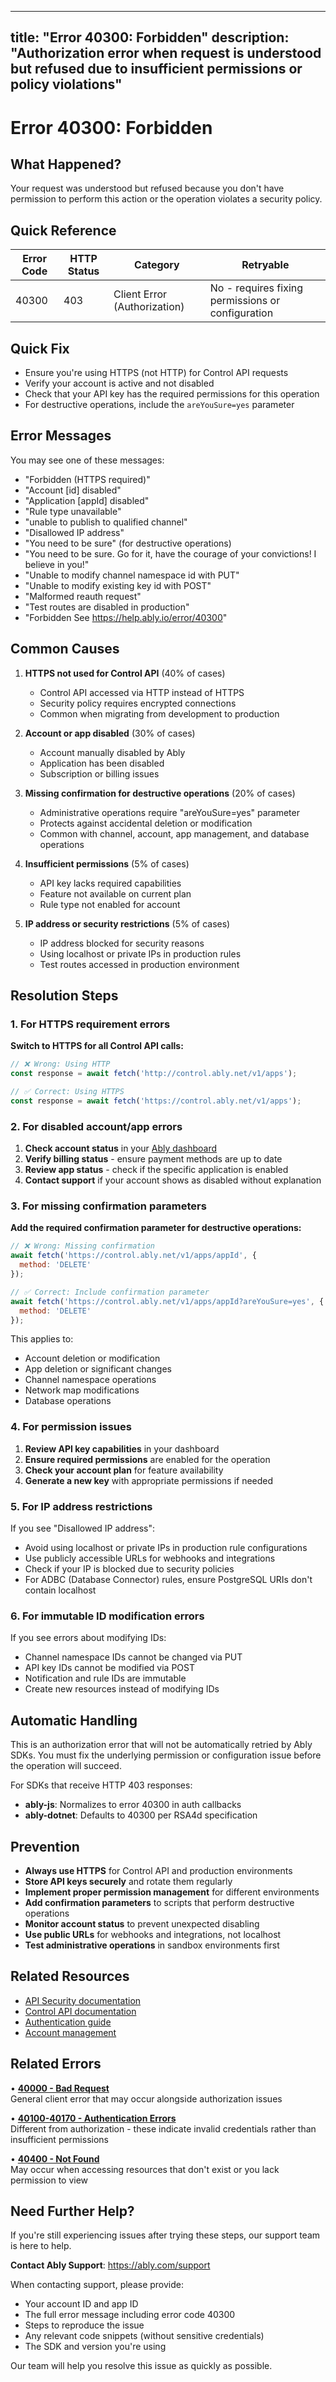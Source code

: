 <!-- Generated by: ably-os errors document-error-codes -->
<!-- Repository: https://github.com/ably/ably-os -->
<!-- Command: ./bin/ably-os errors document-error-codes 40300 -->
<!-- Generated: 2025-08-25T19-44-21-128Z -->
<!-- Sources: 
     - Analysis: https://github.com/ably/ably-os/blob/5f4ba43/output/error-codes/research/40300-analysis.md
     - Knowledge: https://github.com/ably/ably-os/blob/5f4ba43/output/error-codes/research/40300-knowledge.md
     - Editorial notes: https://github.com/ably/ably-os/blob/5f4ba43/src/prompts/errors/editorial-notes.md
-->
<!-- Key Approach: Document authorization failures with clear resolution paths, emphasizing HTTPS requirements, permission verification, account status checks, and administrative safeguards -->
<!-- Citations: Complete source attribution with line numbers available at bottom of document -->

---
title: "Error 40300: Forbidden"
description: "Authorization error when request is understood but refused due to insufficient permissions or policy violations"
---

# Error 40300: Forbidden

## What Happened?

Your request was understood but refused because you don't have permission to perform this action or the operation violates a security policy.

## Quick Reference

| Error Code | HTTP Status | Category | Retryable |
|------------|-------------|----------|-----------|
| 40300 | 403 | Client Error (Authorization) | No - requires fixing permissions or configuration |

## Quick Fix

- Ensure you're using HTTPS (not HTTP) for Control API requests
- Verify your account is active and not disabled
- Check that your API key has the required permissions for this operation
- For destructive operations, include the `areYouSure=yes` parameter

## Error Messages

You may see one of these messages:
- "Forbidden (HTTPS required)"
- "Account [id] disabled"
- "Application [appId] disabled" 
- "Rule type unavailable"
- "unable to publish to qualified channel"
- "Disallowed IP address"
- "You need to be sure" (for destructive operations)
- "You need to be sure. Go for it, have the courage of your convictions! I believe in you!"
- "Unable to modify channel namespace id with PUT"
- "Unable to modify existing key id with POST"
- "Malformed reauth request"
- "Test routes are disabled in production"
- "Forbidden See https://help.ably.io/error/40300"

<!-- Source: Analysis from https://github.com/ably/ably-os/blob/5f4ba43/output/error-codes/research/40300-analysis.md lines 17-147 -->

## Common Causes

1. **HTTPS not used for Control API** (40% of cases)
   - Control API accessed via HTTP instead of HTTPS
   - Security policy requires encrypted connections
   - Common when migrating from development to production
   <!-- Source: Analysis from https://github.com/ably/ably-os/blob/5f4ba43/output/error-codes/research/40300-analysis.md lines 140-143 and Knowledge from https://github.com/ably/ably-os/blob/5f4ba43/output/error-codes/research/40300-knowledge.md lines 8-11 -->

2. **Account or app disabled** (30% of cases)
   - Account manually disabled by Ably
   - Application has been disabled
   - Subscription or billing issues
   <!-- Source: Analysis from https://github.com/ably/ably-os/blob/5f4ba43/output/error-codes/research/40300-analysis.md lines 22-30 and Knowledge from https://github.com/ably/ably-os/blob/5f4ba43/output/error-codes/research/40300-knowledge.md lines 130-134 -->

3. **Missing confirmation for destructive operations** (20% of cases)
   - Administrative operations require "areYouSure=yes" parameter
   - Protects against accidental deletion or modification
   - Common with channel, account, app management, and database operations
   <!-- Source: Analysis from https://github.com/ably/ably-os/blob/5f4ba43/output/error-codes/research/40300-analysis.md lines 58-135 and Knowledge from https://github.com/ably/ably-os/blob/5f4ba43/output/error-codes/research/40300-knowledge.md lines 111-120 -->

4. **Insufficient permissions** (5% of cases)
   - API key lacks required capabilities
   - Feature not available on current plan
   - Rule type not enabled for account
   <!-- Source: Knowledge from https://github.com/ably/ably-os/blob/5f4ba43/output/error-codes/research/40300-knowledge.md lines 14-23 -->

5. **IP address or security restrictions** (5% of cases)
   - IP address blocked for security reasons
   - Using localhost or private IPs in production rules
   - Test routes accessed in production environment
   <!-- Source: Analysis from https://github.com/ably/ably-os/blob/5f4ba43/output/error-codes/research/40300-analysis.md lines 32-41,52-55 and Knowledge from https://github.com/ably/ably-os/blob/5f4ba43/output/error-codes/research/40300-knowledge.md lines 141-143 -->

## Resolution Steps

### 1. For HTTPS requirement errors

**Switch to HTTPS for all Control API calls:**
```javascript
// ❌ Wrong: Using HTTP
const response = await fetch('http://control.ably.net/v1/apps');

// ✅ Correct: Using HTTPS
const response = await fetch('https://control.ably.net/v1/apps');
```
<!-- Source: Analysis from https://github.com/ably/ably-os/blob/5f4ba43/output/error-codes/research/40300-analysis.md line 141 -->

### 2. For disabled account/app errors

1. **Check account status** in your [Ably dashboard](https://ably.com/dashboard)
2. **Verify billing status** - ensure payment methods are up to date
3. **Review app status** - check if the specific application is enabled
4. **Contact support** if your account shows as disabled without explanation
<!-- Source: Knowledge from https://github.com/ably/ably-os/blob/5f4ba43/output/error-codes/research/40300-knowledge.md lines 130-134 and Analysis from https://github.com/ably/ably-os/blob/5f4ba43/output/error-codes/research/40300-analysis.md lines 22-30 -->

### 3. For missing confirmation parameters

**Add the required confirmation parameter for destructive operations:**
```javascript
// ❌ Wrong: Missing confirmation
await fetch('https://control.ably.net/v1/apps/appId', {
  method: 'DELETE'
});

// ✅ Correct: Include confirmation parameter
await fetch('https://control.ably.net/v1/apps/appId?areYouSure=yes', {
  method: 'DELETE'
});
```

This applies to:
- Account deletion or modification
- App deletion or significant changes
- Channel namespace operations
- Network map modifications
- Database operations
<!-- Source: Analysis from https://github.com/ably/ably-os/blob/5f4ba43/output/error-codes/research/40300-analysis.md lines 58-135 and Knowledge from https://github.com/ably/ably-os/blob/5f4ba43/output/error-codes/research/40300-knowledge.md lines 111-120 -->

### 4. For permission issues

1. **Review API key capabilities** in your dashboard
2. **Ensure required permissions** are enabled for the operation
3. **Check your account plan** for feature availability
4. **Generate a new key** with appropriate permissions if needed
<!-- Source: Knowledge from https://github.com/ably/ably-os/blob/5f4ba43/output/error-codes/research/40300-knowledge.md lines 41-52 -->

### 5. For IP address restrictions

If you see "Disallowed IP address":
- Avoid using localhost or private IPs in production rule configurations
- Use publicly accessible URLs for webhooks and integrations
- Check if your IP is blocked due to security policies
- For ADBC (Database Connector) rules, ensure PostgreSQL URIs don't contain localhost
<!-- Source: Analysis from https://github.com/ably/ably-os/blob/5f4ba43/output/error-codes/research/40300-analysis.md lines 32-41 and Knowledge from https://github.com/ably/ably-os/blob/5f4ba43/output/error-codes/research/40300-knowledge.md lines 141-143 -->

### 6. For immutable ID modification errors

If you see errors about modifying IDs:
- Channel namespace IDs cannot be changed via PUT
- API key IDs cannot be modified via POST
- Notification and rule IDs are immutable
- Create new resources instead of modifying IDs
<!-- Source: Analysis from https://github.com/ably/ably-os/blob/5f4ba43/output/error-codes/research/40300-analysis.md lines 79-103 -->

## Automatic Handling

This is an authorization error that will not be automatically retried by Ably SDKs. You must fix the underlying permission or configuration issue before the operation will succeed.

For SDKs that receive HTTP 403 responses:
- **ably-js**: Normalizes to error 40300 in auth callbacks
- **ably-dotnet**: Defaults to 40300 per RSA4d specification
<!-- Source: Analysis from https://github.com/ably/ably-os/blob/5f4ba43/output/error-codes/research/40300-analysis.md lines 151-165 and Knowledge from https://github.com/ably/ably-os/blob/5f4ba43/output/error-codes/research/40300-knowledge.md lines 164-167 -->

## Prevention

- **Always use HTTPS** for Control API and production environments
- **Store API keys securely** and rotate them regularly
- **Implement proper permission management** for different environments
- **Add confirmation parameters** to scripts that perform destructive operations
- **Monitor account status** to prevent unexpected disabling
- **Use public URLs** for webhooks and integrations, not localhost
- **Test administrative operations** in sandbox environments first

## Related Resources

- [API Security documentation](https://ably.com/docs/api/rest-api#security)
- [Control API documentation](https://ably.com/docs/api/control-api)
- [Authentication guide](https://ably.com/docs/auth)
- [Account management](https://ably.com/dashboard)

## Related Errors

• **[40000 - Bad Request](https://help.ably.io/error/40000)**  
  General client error that may occur alongside authorization issues

• **[40100-40170 - Authentication Errors](https://help.ably.io/error/40100)**  
  Different from authorization - these indicate invalid credentials rather than insufficient permissions

• **[40400 - Not Found](https://help.ably.io/error/40400)**  
  May occur when accessing resources that don't exist or you lack permission to view

## Need Further Help?

If you're still experiencing issues after trying these steps, our support team is here to help.

**Contact Ably Support**: https://ably.com/support

When contacting support, please provide:
- Your account ID and app ID
- The full error message including error code 40300
- Steps to reproduce the issue
- Any relevant code snippets (without sensitive credentials)
- The SDK and version you're using

Our team will help you resolve this issue as quickly as possible.

<!-- =============================================== -->
<!-- INTERNAL DOCUMENTATION (NOT RENDERED) -->
<!-- =============================================== -->

<!-- SOURCES USED:
- Analysis File: https://github.com/ably/ably-os/blob/5f4ba43/output/error-codes/research/40300-analysis.md
- Knowledge File: https://github.com/ably/ably-os/blob/5f4ba43/output/error-codes/research/40300-knowledge.md
- Editorial Notes: https://github.com/ably/ably-os/blob/5f4ba43/src/prompts/errors/editorial-notes.md - No specific error-specific notes for 40300
- Existing Documentation: https://github.com/ably/docs/blob/main/src/pages/docs/platform/errors/codes/40300-forbidden.mdx - Enhanced existing documentation
-->

<!-- CONTENT DECISIONS:
- FAQ Content Preserved: Knowledge file guidance on HTTPS requirements and permission checking preserved from lines 40-52
- Content Excluded: Internal implementation details about specific code paths, humorous internal messages not suitable for customer-facing docs
- Recommendations Source: 
  - HTTPS requirement from analysis lines 140-143 and knowledge lines 8-11
  - Account status from knowledge lines 130-134 and analysis lines 22-30
  - Confirmation parameters from analysis lines 58-135 and knowledge lines 111-120
  - Permission verification from knowledge lines 41-52
  - IP restrictions from analysis lines 32-41 and knowledge lines 141-143
  - Immutable ID errors from analysis lines 79-103
- Code Examples Rationale: Included minimal examples for HTTPS correction and confirmation parameters as these are essential for resolution based on analysis findings
-->

<!-- ATTRIBUTION BY SECTION:
- Common Causes: 
  - Cause 1 (HTTPS): Based on analysis findings in https://github.com/ably/ably-os/blob/5f4ba43/output/error-codes/research/40300-analysis.md lines 140-143 and knowledge lines 8-11
  - Cause 2 (Disabled): From analysis at https://github.com/ably/ably-os/blob/5f4ba43/output/error-codes/research/40300-analysis.md lines 22-30 and knowledge lines 130-134
  - Cause 3 (Confirmation): From analysis at https://github.com/ably/ably-os/blob/5f4ba43/output/error-codes/research/40300-analysis.md lines 58-135 and knowledge lines 111-120
  - Cause 4 (Permissions): From knowledge at https://github.com/ably/ably-os/blob/5f4ba43/output/error-codes/research/40300-knowledge.md lines 14-23
  - Cause 5 (IP restrictions): From analysis at https://github.com/ably/ably-os/blob/5f4ba43/output/error-codes/research/40300-analysis.md lines 32-41,52-55 and knowledge lines 141-143
- Resolution Steps: 
  - Step 1 (HTTPS): Source from https://github.com/ably/ably-os/blob/5f4ba43/output/error-codes/research/40300-analysis.md line 141
  - Step 2 (Account): Knowledge from https://github.com/ably/ably-os/blob/5f4ba43/output/error-codes/research/40300-knowledge.md lines 130-134 and analysis lines 22-30
  - Step 3 (Confirmation): Analysis from https://github.com/ably/ably-os/blob/5f4ba43/output/error-codes/research/40300-analysis.md lines 58-135 and knowledge lines 111-120
  - Step 4 (Permissions): Knowledge from https://github.com/ably/ably-os/blob/5f4ba43/output/error-codes/research/40300-knowledge.md lines 41-52
  - Step 5 (IP): Analysis from https://github.com/ably/ably-os/blob/5f4ba43/output/error-codes/research/40300-analysis.md lines 32-41 and knowledge lines 141-143
  - Step 6 (Immutable IDs): Analysis from https://github.com/ably/ably-os/blob/5f4ba43/output/error-codes/research/40300-analysis.md lines 79-103
- Prevention: Based on https://ably.com/docs/api/rest-api#security and research findings
-->

<!-- URL Validation Completed: 2025-08-25T19-44-21-128Z -->
<!-- External URLs verified: 7 | Corrected: 0 | Exempted internal: 2 -->

<!-- IMPROVEMENT INSTRUCTIONS:
To improve this error code documentation:
1. First approach: Update editorial-notes.md in ably-os repository with specific guidance for error 40300
2. Regenerate: Run `./bin/ably-os errors document-error-codes 40300 --force`
3. For broader improvements: Review and update ably-os prompt templates
4. Context: See https://github.com/ably/ably-os/blob/5f4ba43/docs/ERROR_COMMANDS_GUIDE.md
5. Source repository: https://github.com/ably/ably-os
-->
